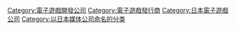 {{cat main}}

{{DEFAULTSORT:Nippon Ichi Software}}
[[Category:電子遊戲開發公司|Category:電子遊戲開發公司]]
[[Category:電子遊戲發行商|Category:電子遊戲發行商]]
[[Category:日本電子遊戲公司|Category:日本電子遊戲公司]]
[[Category:以日本媒体公司命名的分类|Category:以日本媒体公司命名的分类]]
